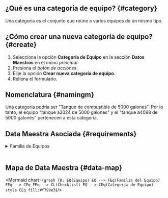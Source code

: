 

## ¿Qué es una categoría de equipo? {#category}
Una categoría es el conjunto que reúne a varios equipos de un mismo tipo.

## ¿Cómo crear una nueva categoría de equipo? {#create}
1. Selecciona la opción **Categoría de Equipo** en la sección **Datos Maestros** en el _menú principal_.
2. Presiona el _botón de acciones_.
3. Elije la opción **Crear nueva categoría de equipo**.
4. Rellena el formulario.

## Nomenclatura {#namingm}
Una categoría podría ser "Tanque de combustible de 5000 galones". Por lo tanto, el equipo "tanque a3024 de 5000 galones" y el "tanque a4098 de 5000 galones" pertenecen a esta categoría.

## Data Maestra Asociada {#requirements}

<details>
<summary>Familia de Equipos</summary>
<div>

Cada _categoría de equipo_ pertenece a una _familia de equipos_.

En el ejemplo dado arriba, la _categoría de equipo_ podría pertenecer a una _familia de equipos_ llamada "tanque de combustible". Así, podría haber otra _categoría_ de "tanques de 10000 galones" que pertenezca a la misma _familia_.

<Family/>

</div>
</details>
<br/>

## Mapa de Data Maestra {#data-map}

<div className="text-center">

<Mermaid chart={`
    graph TD;
       EQ(Equipo)
        EQ --> FEq(Familia del Equipo)
        FEq --> CEq
        FEq --> CL(Checklist)
        EQ --> CEq(Categoría de Equipo)
        style CEq fill:#f799e3
`}/>

</div>
<br/>